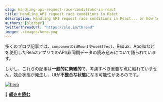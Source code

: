 ```yaml
---
slug: handling-api-request-race-conditions-in-react
title: Handling API request race conditions in React
description: Handling API request race conditions in React... or how to avoid rendering the wrong data
authors: [slorber]
twitterThreadUrl: "https://slo.im/thread"
image: ./images/hero.png
---
```


多くのブログ記事では、`componentDidMount`や`useEffect`、Redux、Apolloなどを使用したReactアプリでのAPI/非同期データの読み込みについて語られています。

しかし、これらの記事は**一般的に楽観的**で、考慮すべき重要な点に触れていません。競合状態が発生し、UIが**不整合な状態**になる可能性があるのです。

[![hero](./images/hero.png)](https://sebastienlorber.com/handling-api-request-race-conditions-in-react)

🔗 [**続きを読む**](https://sebastienlorber.com/handling-api-request-race-conditions-in-react)